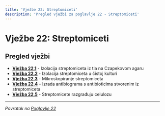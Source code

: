 ```yaml
---
title: 'Vježbe 22: Streptomiceti'
description: 'Pregled vježbi za poglavlje 22 - Streptomiceti'
---
```


# Vježbe 22: Streptomiceti

## Pregled vježbi

- **[Vježba 22.1](/poglavlje-22/vjezbe/vjezba-22-1)** - Izolacija streptomiceta iz tla na Czapekovom agaru
- **[Vježba 22.2](/poglavlje-22/vjezbe/vjezba-22-2)** - Izolacija streptomiceta u čistoj kulturi
- **[Vježba 22.3](/poglavlje-22/vjezbe/vjezba-22-3)** - Mikroskopiranje streptomiceta
- **[Vježba 22.4](/poglavlje-22/vjezbe/vjezba-22-4)** - Izrada antibiograma s antibioticima stvorenim iz streptomiceta
- **[Vježba 22.5](/poglavlje-22/vjezbe/vjezba-22-5)** - Streptomicete razgrađuju celulozu

---

*Povratak na [Poglavlje 22](/poglavlje-22)*


